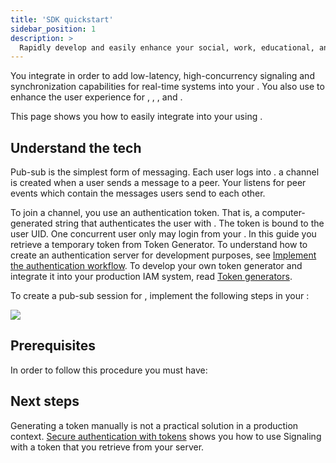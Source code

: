 ```yaml
---
title: 'SDK quickstart'
sidebar_position: 1
description: >
  Rapidly develop and easily enhance your social, work, educational, and IoT apps.
---
```




You integrate <Vg k="SIG" /> in order to add low-latency, high-concurrency signaling and
synchronization capabilities for real-time systems into your <Vpl k="CLIENT" />. You also use <Vg k="SIG" /> to
enhance the user experience for <Vg k="VIDEO" />, <Vg k="AUDIO" />,  <Vg k="ILS" />, and <Vg k="BS" />.

This page shows you how to easily integrate <Vg k="MESS" /> into your <Vpl k="CLIENT" /> using <Vg k="MESS_SDK" />.

## Understand the tech

Pub-sub is the simplest form of messaging. Each user logs into <Vg k="MESS" />. a channel is created when a user
sends a message to a peer. Your <Vpl k="CLIENT" /> listens for peer events which contain the messages users send to
each other.

To join a channel, you use an authentication token. That is, a computer-generated string that
authenticates the user with <Vg k="MESS" />. The token is bound to the user UID.
One concurrent user only may login from your <Vpl k="CLIENT" />. In this guide you retrieve a temporary token from
Token Generator. To understand how to create an authentication server for development purposes, see
    [Implement the authentication workflow](../get-started/authentication-workflow). To develop your own token generator and integrate it into your production IAM system, read [Token generators](/signaling/develop/integrate-token-generation).

To create a pub-sub session for <Vg k="MESS" /> , implement the following steps in your
<Vpl k="CLIENT" />:

![](/images/signaling/get-started-workflow.svg)


## Prerequisites

In order to follow this procedure you must have:

<Prerequites />

<GetStartedSDK  product="Signaling" company="Agora" sdk="Signaling SDK" client="app" />

## Next steps

Generating a token manually is not a practical solution in a production context. [Secure authentication with tokens](../develop/authentication-workflow) shows you how to use Signaling with a token that you retrieve from your server.
